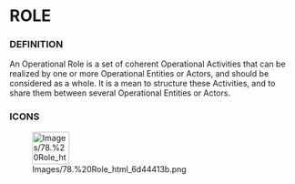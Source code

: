             
= ROLE =
 
=== DEFINITION ===
 
An Operational Role is a set of coherent Operational Activities that can be realized by one or more Operational Entities or Actors, and should be considered as a whole. It is a mean to structure these Activities, and to share them between several Operational Entities or Actors.

 
=== ICONS ===
 
[[Image:Images/78.%20Role_html_6d44413b.png|65x57px]]

 
<br>

   